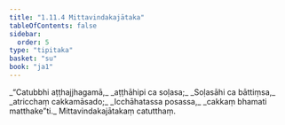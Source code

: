 ```yaml
---
title: "1.11.4 Mittavindakajātaka"
tableOfContents: false
sidebar:
  order: 5
type: "tipitaka"
basket: "su"
book: "ja1"
---
```



<DynamicBreadcrumb />

<Division number="104" book="ja1" bookNo="22" page="24">

<Paragraph number="231" type="verses" book="ja1">
_“Catubbhi aṭṭhajjhagamā,_  
_aṭṭhāhipi ca soḷasa;_  
_Soḷasāhi ca bāttiṃsa,_  
_atricchaṃ cakkamāsado;_  
_Icchāhatassa posassa,_  
_cakkaṃ bhamati matthake”ti._  


</Paragraph>
</Division>

<Paragraph number="232" type="center" book="ja1">
Mittavindakajātakaṃ catutthaṃ.
</Paragraph>
